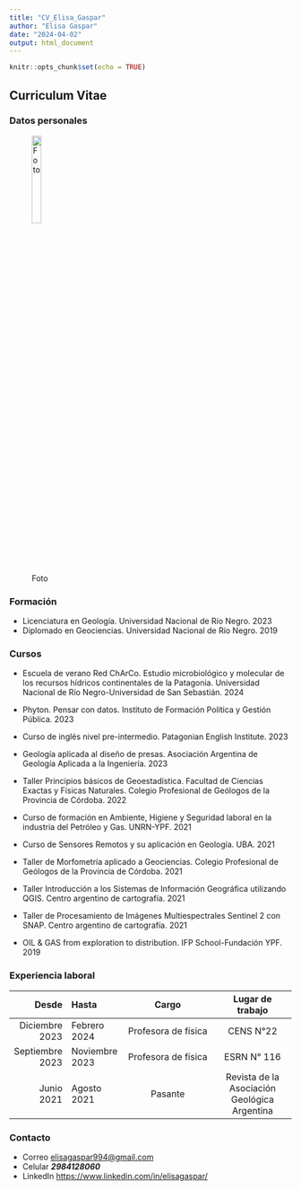 ```yaml
---
title: "CV_Elisa_Gaspar"
author: "Elisa Gaspar"
date: "2024-04-02"
output: html_document
---
```


```r
knitr::opts_chunk$set(echo = TRUE)
```

## Curriculum Vitae

### Datos personales

![Foto](20240313_191943_edit.jpg){width=20%}







### Formación

- Licenciatura en Geología. Universidad Nacional de Río Negro. 2023
- Diplomado en Geociencias. Universidad Nacional de Río Negro. 2019


### Cursos

- Escuela de verano Red ChArCo. Estudio microbiológico y molecular de los recursos hídricos continentales de la Patagonia. Universidad Nacional de Río Negro-Universidad de San Sebastián. 2024

- Phyton. Pensar con datos. Instituto de Formación Política y Gestión Pública. 2023

- Curso de inglés nivel pre-intermedio. Patagonian English Institute. 2023

- Geología aplicada al diseño de presas. Asociación Argentina de Geología Aplicada a la Ingeniería. 2023

- Taller Principios básicos de Geoestadística. Facultad de Ciencias Exactas y Físicas Naturales. Colegio Profesional de Geólogos de la Provincia de Córdoba. 2022

- Curso de formación en Ambiente, Higiene y Seguridad laboral en la industria del Petróleo y Gas. UNRN-YPF. 2021

- Curso de Sensores Remotos y su aplicación en Geología. UBA. 2021

- Taller de Morfometría aplicado a Geociencias. Colegio Profesional de Geólogos de la Provincia de Córdoba. 2021

- Taller Introducción a los Sistemas de Información Geográfica utilizando QGIS. Centro argentino de cartografía. 2021

- Taller de Procesamiento de Imágenes Multiespectrales Sentinel 2 con SNAP. Centro argentino de cartografía. 2021

- OIL & GAS from exploration to distribution. IFP School-Fundación YPF. 2019



### Experiencia laboral

 Desde | Hasta| Cargo | Lugar de trabajo | 
|-------:|:------|:-----------:|:---------:| 
| Diciembre 2023 | Febrero 2024 | Profesora de física | CENS N°22 | 
| Septiembre 2023| Noviembre 2023 | Profesora de física | ESRN N° 116 | 
| Junio 2021 | Agosto 2021 | Pasante | Revista de la Asociación Geológica Argentina


### Contacto

- Correo <elisagaspar994@gmail.com>
- Celular ***2984128060***
- LinkedIn <https://www.linkedin.com/in/elisagaspar/>

